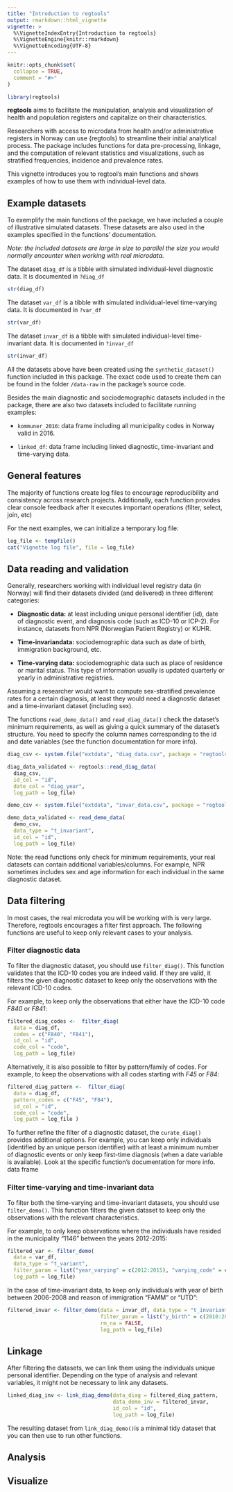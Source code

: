 ```yaml
---
title: "Introduction to regtools"
output: rmarkdown::html_vignette
vignette: >
  %\VignetteIndexEntry{Introduction to regtools}
  %\VignetteEngine{knitr::rmarkdown}
  %\VignetteEncoding{UTF-8}
---
```


```r
knitr::opts_chunk$set(
  collapse = TRUE,
  comment = "#>"
)
```

```r
library(regtools)
```

**regtools** aims to facilitate the manipulation, analysis and visualization of health and population registers and capitalize on their characteristics.

Researchers with access to microdata from health and/or administrative registers in Norway can use {regtools} to streamline their initial analytical process. The package includes functions for data pre-processing, linkage, and the computation of relevant statistics and visualizations, such as stratified frequencies, incidence and prevalence rates.

This vignette introduces you to regtool's main functions and shows examples of how to use them with individual-level data.

## Example datasets

To exemplify the main functions of the package, we have included a couple of illustrative simulated datasets. These datasets are also used in the examples specified in the functions' documentation.

*Note: the included datasets are large in size to parallel the size you would normally encounter when working with real microdata.*

The dataset `diag_df` is a tibble with simulated individual-level diagnostic data. It is documented in `?diag_df`
```r
str(diag_df)
```


The dataset `var_df` is a tibble with simulated individual-level time-varying data. It is documented in `?var_df`

```r
str(var_df)
```

The dataset `invar_df` is a tibble with simulated individual-level time-invariant data. It is documented in `?invar_df`

```r
str(invar_df)
```

All the datasets above have been created using the `synthetic_dataset()` function included in this package. The exact code used to create them can be found in the folder `/data-raw` in the package's source code.

Besides the main diagnostic and sociodemographic datasets included in the package, there are also two datasets included to facilitate running examples:

-    `kommuner_2016`: data frame including all municipality codes in Norway valid in 2016.

-   `linked_df`: data frame including linked diagnostic, time-invariant and time-varying data.

## General features

The majority of functions create log files to encourage reproducibility and consistency across research projects. Additionally, each function provides clear console feedback after it executes important operations (filter, select, join, etc)

For the next examples, we can initialize a temporary log file: 

```r
log_file <- tempfile()
cat("Vignette log file", file = log_file)
```

## Data reading and validation

Generally, researchers working with individual level registry data (in Norway) will find their datasets divided (and delivered) in three different categories:

-   **Diagnostic data:** at least including unique personal identifier (id), date of diagnostic event, and diagnosis code (such as ICD-10 or ICP-2). For instance, datasets from NPR (Norwegian Patient Registry) or KUHR.

-   **Time-invariandata:** sociodemographic data such as date of birth, immigration background, etc.

-   **Time-varying data:** sociodemographic data such as place of residence or marital status. This type of information usually is updated quarterly or yearly in administrative registries.

Assuming a researcher would want to compute sex-stratified prevalence rates for a certain diagnosis, at least they would need a diagnostic dataset and a time-invariant dataset (including sex).

The functions `read_demo_data()` and `read_diag_data()` check the dataset's minimum requirements, as well as giving a quick summary of the dataset's structure. You need to specify the column names corresponding to the id and date variables (see the function documentation for more info).

<!-- Mention what type of files are supported, and refere to the parquet vignette for more information about it. It is recommended for performance, that large datasets stored as parquet files and then read/filtered -->

```r
diag_csv <- system.file("extdata", "diag_data.csv", package = "regtools")

diag_data_validated <- regtools::read_diag_data(
  diag_csv,
  id_col = "id",
  date_col = "diag_year",
  log_path = log_file)
```

```r
demo_csv <- system.file("extdata", "invar_data.csv", package = "regtools")

demo_data_validated <- read_demo_data(
  demo_csv, 
  data_type = "t_invariant",
  id_col = "id", 
  log_path = log_file)

```

Note: the read functions only check for minimum requirements, your real datasets can contain additional variables/columns. For example, NPR sometimes includes sex and age information for each individual in the same diagnostic dataset. 

## Data filtering

In most cases, the real microdata you will be working with is very large. Therefore, regtools encourages a filter first approach. The following functions are useful to keep only relevant cases to your analysis. 

<!-- Mention again that parquet files are going to be more efficient when filtering data -->

### Filter diagnostic data 

To filter the diagnostic dataset, you should use `filter_diag()`. This function validates that the ICD-10 codes you are indeed valid. If they are valid, it filters the given diagnostic dataset to keep only the observations with the relevant ICD-10 codes. 

<!-- Include that also supports ICP-2 codes in the case of primary care data  -->

For example, to keep only the observations that either have the ICD-10 code *F840* or *F841*: 

```r
filtered_diag_codes <-  filter_diag(
  data = diag_df,
  codes = c("F840", "F841"),
  id_col = "id",
  code_col = "code",
  log_path = log_file)

```

Alternatively, it is also possible to filter by pattern/family of codes. For example, to keep the observations with all codes starting with *F45* or *F84*: 

```r
filtered_diag_pattern <-  filter_diag(
  data = diag_df,
  pattern_codes = c("F45", "F84"),
  id_col = "id",
  code_col = "code",
  log_path = log_file )

```

To further refine the filter of a diagnostic dataset, the `curate_diag()` provides additional options. For example, you can keep only individuals (identified by an unique person identifier) with at least a minimum number of diagnostic events or only keep first-time diagnosis (when a date variable is available). Look at the specific function's documentation for more info.
data frame

<!-- Give concrete example of curate diag -->


### Filter time-varying and time-invariant data 

To filter both the time-varying and time-invariant datasets, you should use `filter_demo()`. This function filters the given dataset to keep only the observations with the relevant characteristics. 

For example, to only keep observations where the individuals have resided in the municipality "1146" between the years 2012-2015: 

<!-- Need to change example, there are no observations with those codes  -->

```r
filtered_var <- filter_demo(
  data = var_df,
  data_type = "t_variant",
  filter_param = list("year_varying" = c(2012:2015), "varying_code" = c("1146")),
  log_path = log_file)

```
 

In the case of time-invariant data, to keep only individuals with year of birth between 2006-2008 and reason of immigration "FAMM" or "UTD": 

```r
filtered_invar <- filter_demo(data = invar_df, data_type = "t_invariant",
                              filter_param = list("y_birth" = c(2010:2018), "innvandringsgrunn" = c("ARB","NRD", "UKJ")),
                              rm_na = FALSE,
                              log_path = log_file)

```

## Linkage

After filtering the datasets, we can link them using the individuals unique personal identifier. Depending on the type of analysis and relevant variables, it might not be necessary to link any datasets. 

```r
linked_diag_inv <- link_diag_demo(data_diag = filtered_diag_pattern,
                                  data_demo_inv = filtered_invar,
                                  id_col = "id",
                                  log_path = log_file)

```

The resulting dataset from `link_diag_demo()`is a minimal tidy dataset that you can then use to run other functions. 

## Analysis


## Visualize 
